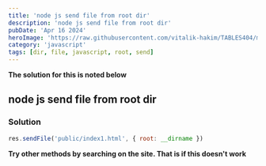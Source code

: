 ```yaml
---
title: 'node js send file from root dir'
description: 'node js send file from root dir'
pubDate: 'Apr 16 2024'
heroImage: 'https://raw.githubusercontent.com/vitalik-hakim/TABLES404/main/error_b/JavaScript.png'
category: 'javascript'
tags: [dir, file, javascript, root, send]
---
```


**The solution for this is noted below**

## node js send file from root dir

### Solution

```javascript
res.sendFile('public/index1.html', { root: __dirname })
```

**Try other methods by searching on the site. That is if this doesn't work**
